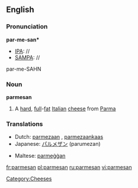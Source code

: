 ==English==
===Pronunciation===

'''par-me-san*'''
*[[IPA]]: //
*[[SAMPA]]: //
par-me-SAHN
===Noun===
{{wikipedia}}
'''parmesan'''
#A [[hard]], [[full]]-[[fat]] [[Italian]] [[cheese]] from [[Parma]]

===Translations===
{{top}}
*Dutch: [[parmezaan]] {{m}}, [[parmezaankaas]] {{m}}
*Japanese: [[パルメザン]] (parumezan)
{{mid}}
*Maltese: [[parmeġġan]]
{{bottom}}

[[Category:Cheeses]]




[[fr:parmesan]]
[[pl:parmesan]]
[[ru:parmesan]]
[[vi:parmesan]]